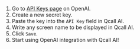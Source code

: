 
1. Go to [API Keys page](https://beta.openai.com/account/api-keys) on OpenAI.
2. Create a new secret key.
3. Paste the key into the `API Key` field in Qcall AI.
4. Write any screen name to be displayed in Qcall AI.
5. Click `Save`.
6. Start using OpenAI integration with Qcall AI!
